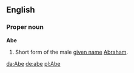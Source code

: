 ==English==
===Proper noun===
'''Abe'''

#Short form of the male [[given name]] [[Abraham]].

[[da:Abe]]
[[de:abe]]
[[pl:Abe]]